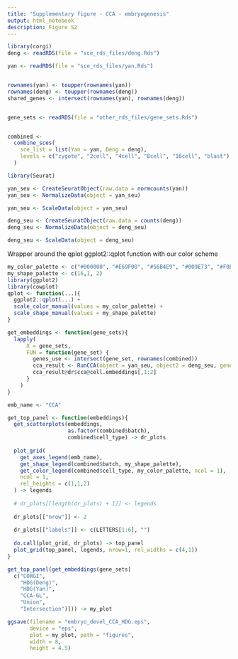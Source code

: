 ```yaml
---
title: "Supplementary figure - CCA - embryogenesis"
output: html_notebook
description: Figure S2
---
```


```r
library(corgi)
deng <- readRDS(file = "sce_rds_files/deng.Rds")

yan <- readRDS(file = "sce_rds_files/yan.Rds")


rownames(yan) <- toupper(rownames(yan))
rownames(deng) <- toupper(rownames(deng))
shared_genes <- intersect(rownames(yan), rownames(deng))


gene_sets <- readRDS(file = "other_rds_files/gene_sets.Rds")


combined <- 
  combine_sces(
    sce_list = list(Yan = yan, Deng = deng),
    levels = c("zygote", "2cell", "4cell", "8cell", "16cell", "blast")
  )

library(Seurat)
```


```r
yan_seu <- CreateSeuratObject(raw.data = normcounts(yan))
yan_seu <- NormalizeData(object = yan_seu)

```



```r
yan_seu <- ScaleData(object = yan_seu)

```



```r
deng_seu <- CreateSeuratObject(raw.data = counts(deng))
deng_seu <- NormalizeData(object = deng_seu)

```



```r
deng_seu <- ScaleData(object = deng_seu)

```


Wrapper around the qplot ggplot2::qplot function with our color scheme
```r
my_color_palette <- c("#000000", "#E69F00", "#56B4E9", "#009E73", "#F0E442", "#0072B2", "#D55E00", "#CC79A7")
my_shape_palette <- c(16,1, 2)
library(ggplot2)
library(cowplot)
qplot <- function(...){
  ggplot2::qplot(...) +
  scale_color_manual(values = my_color_palette) +
  scale_shape_manual(values = my_shape_palette)
}
```



```r
get_embeddings <- function(gene_sets){
  lapply(
      X = gene_sets,
      FUN = function(gene_set) {
        genes_use <- intersect(gene_set, rownames(combined))
        cca_result <- RunCCA(object = yan_seu, object2 = deng_seu, genes.use = genes_use)
        cca_result@dr$cca@cell.embeddings[,1:2]
      }
    )
}

```



```r
emb_name <- "CCA"

get_top_panel <- function(embeddings){
  get_scatterplots(embeddings,
                   as.factor(combined$batch),
                   combined$cell_type) -> dr_plots
  
  plot_grid(
    get_axes_legend(emb_name),
    get_shape_legend(combined$batch, my_shape_palette),
    get_color_legend(combined$cell_type, my_color_palette, ncol = 1),
    ncol = 1,
    rel_heights = c(1,1,2)
  ) -> legends
  
  # dr_plots[[length(dr_plots) + 1]] <- legends
  
  dr_plots[["nrow"]] <- 2
  
  dr_plots[["labels"]] <- c(LETTERS[1:6], "")
  
  do.call(plot_grid, dr_plots) -> top_panel
  plot_grid(top_panel, legends, nrow=1, rel_widths = c(4,1))
}

get_top_panel(get_embeddings(gene_sets[
  c("CORGI",
    "HDG(Deng)",
    "HDG(Yan)",
    "CCA-GL",
    "Union",
    "Intersection")])) -> my_plot

```



```r
ggsave(filename = "embryo_devel_CCA_HDG.eps",
       device = "eps", 
       plot = my_plot, path = "figures", 
       width = 8,
       height = 4.5)
```

